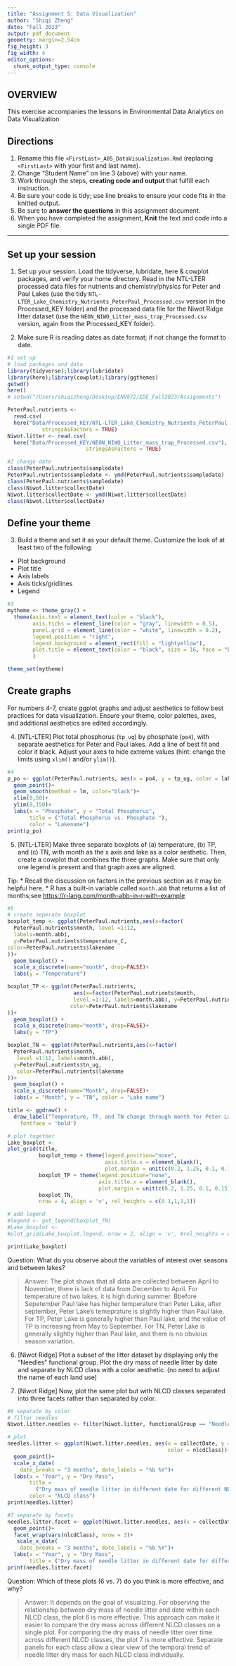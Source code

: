 ```yaml
---
title: "Assignment 5: Data Visualization"
author: "Shiqi Zheng"
date: "Fall 2023"
output: pdf_document
geometry: margin=2.54cm
fig_height: 3
fig_width: 4
editor_options: 
  chunk_output_type: console
---
```


## OVERVIEW

This exercise accompanies the lessons in Environmental Data Analytics on Data Visualization 

## Directions
1.  Rename this file `<FirstLast>_A05_DataVisualization.Rmd` (replacing `<FirstLast>` with your first and last name).
2. Change "Student Name" on line 3 (above) with your name.
3. Work through the steps, **creating code and output** that fulfill each instruction.
4. Be sure your code is tidy; use line breaks to ensure your code fits in the knitted output.
5. Be sure to **answer the questions** in this assignment document.
6. When you have completed the assignment, **Knit** the text and code into a single PDF file.

---

## Set up your session 

1. Set up your session. Load the tidyverse, lubridate, here & cowplot packages, and verify your home directory. Read in the NTL-LTER processed data files for nutrients and chemistry/physics for Peter and Paul Lakes (use the tidy `NTL-LTER_Lake_Chemistry_Nutrients_PeterPaul_Processed.csv` version in the Processed_KEY folder) and the processed data file for the Niwot Ridge litter dataset (use the `NEON_NIWO_Litter_mass_trap_Processed.csv` version, again from the Processed_KEY folder). 

2. Make sure R is reading dates as date format; if not change the format to date.

```r
#1 set up
# load packages and data
library(tidyverse);library(lubridate)
library(here);library(cowplot);library(ggthemes)
getwd()
here()
# setwd("/Users/shiqizheng/Desktop/ENV872/EDE_Fall2023/Assignments")

PeterPaul.nutrients <- 
  read.csv(
  here("Data/Processed_KEY/NTL-LTER_Lake_Chemistry_Nutrients_PeterPaul_Processed.csv"), 
           stringsAsFactors = TRUE)
Niwot.litter <- read.csv(
  here("Data/Processed_KEY/NEON_NIWO_Litter_mass_trap_Processed.csv"),
                         stringsAsFactors = TRUE)

#2 change date
class(PeterPaul.nutrients$sampledate)
PeterPaul.nutrients$sampledate <- ymd(PeterPaul.nutrients$sampledate)
class(PeterPaul.nutrients$sampledate)
class(Niwot.litter$collectDate)
Niwot.litter$collectDate <- ymd(Niwot.litter$collectDate)
class(Niwot.litter$collectDate)

```
## Define your theme
3. Build a theme and set it as your default theme. Customize the look of at least two of the following: 
 * Plot background
 * Plot title
 * Axis labels
 * Axis ticks/gridlines
 * Legend

```r
#3
mytheme <- theme_gray() +
  theme(axis.text = element_text(color = "black"), 
        axis.ticks = element_line(color = "gray", linewidth = 0.5),
        panel.grid = element_line(color = "white", linewidth = 0.2),
        legend.position = "right",
        legend.background = element_rect(fill = "lightyellow"),
        plot.title = element_text(color = "black", size = 16, face = "bold", hjust = 0.5)
        )

theme_set(mytheme)
```

## Create graphs
For numbers 4-7, create ggplot graphs and adjust aesthetics to follow best practices for data visualization. Ensure your theme, color palettes, axes, and additional aesthetics are edited accordingly.

4. [NTL-LTER] Plot total phosphorus (`tp_ug`) by phosphate (`po4`), with separate aesthetics for Peter and Paul lakes. Add a line of best fit and color it black. Adjust your axes to hide extreme values (hint: change the limits using `xlim()` and/or `ylim()`).

```r
#4 
p_po <- ggplot(PeterPaul.nutrients, aes(x = po4, y = tp_ug, color = lakename))+
  geom_point()+
  geom_smooth(method = lm, color="black")+
  xlim(0,50)+
  ylim(0,150)+
  labs(x = "Phosphate", y = "Total Phosphorus", 
       title = ("Total Phosphorus vs. Phosphate "), 
       color = "Lakename")
print(p_po)

```


5. [NTL-LTER] Make three separate boxplots of (a) temperature, (b) TP, and (c) TN, with month as the x axis and lake as a color aesthetic. Then, create a cowplot that combines the three graphs. Make sure that only one legend is present and that graph axes are aligned. 

Tip:
* Recall the discussion on factors in the previous section as it may be helpful here. 
* R has a built-in variable called `month.abb` that returns a list of months;see <https://r-lang.com/month-abb-in-r-with-example>

```r
#5 
# create seperate boxplot
boxplot_temp <- ggplot(PeterPaul.nutrients,aes(x=factor(
  PeterPaul.nutrients$month, level =1:12, 
  labels=month.abb),
  y=PeterPaul.nutrients$temperature_C,
color=PeterPaul.nutrients$lakename
))+
  geom_boxplot() +
  scale_x_discrete(name="month", drop=FALSE)+
  labs(y = "Temperature")

boxplot_TP <- ggplot(PeterPaul.nutrients,
                     aes(x=factor(PeterPaul.nutrients$month, 
                     level =1:12, labels=month.abb), y=PeterPaul.nutrients$tp_ug, 
                    color=PeterPaul.nutrients$lakename
))+
  geom_boxplot() +
  scale_x_discrete(name="month", drop=FALSE)+
  labs(y = "TP")

boxplot_TN <- ggplot(PeterPaul.nutrients,aes(x=factor(
  PeterPaul.nutrients$month,
   level =1:12, labels=month.abb), 
  y=PeterPaul.nutrients$tn_ug, 
   color=PeterPaul.nutrients$lakename
))+
  geom_boxplot() +
  scale_x_discrete(name="Month", drop=FALSE)+
  labs(x = "Month", y = "TN", color = "Lake name")

title <- ggdraw() + 
  draw_label("Temperature, TP, and TN change through month for Peter Lake and Paul Lake",
    fontface = 'bold')

# plot together
Lake_boxplot <-
plot_grid(title,
          boxplot_temp + theme(legend.position="none",
                               axis.title.x = element_blank(),
                               plot.margin = unit(c(0.2, 1.25, 0.1, 0.15),"in")),
          boxplot_TP + theme(legend.position="none",
                             axis.title.x = element_blank(),
                             plot.margin = unit(c(0.2, 1.25, 0.1, 0.15),"in")),
          boxplot_TN,
          nrow = 4, align = 'v', rel_heights = c(0.1,1,1,1))

# add legend
#legend <- get_legend(boxplot_TN)
#Lake_boxplot <- 
#plot_grid(Lake_boxplot,legend, nrow = 2, align = 'v', #rel_heights = c(10,0.1))

print(Lake_boxplot)

```

Question: What do you observe about the variables of interest over seasons and between lakes? 

> Answer: The plot shows that all data are collected between April to November, there is lack of data from December to April. For temperature of two lakes, it is high during summer. Bbefore Sepetember Paul lake has higher temperature than Peter Lake, after september, Peter Lake's temeprature is slightly higher than Paul lake. For TP, Peter Lake is generally higher than Paul lake, and the value of TP is increasing from May to September. For TN, Peter Lake is generally slightly higher than Paul lake, and there is no obvious season variation.

6. [Niwot Ridge] Plot a subset of the litter dataset by displaying only the "Needles" functional group. Plot the dry mass of needle litter by date and separate by NLCD class with a color aesthetic. (no need to adjust the name of each land use)

7. [Niwot Ridge] Now, plot the same plot but with NLCD classes separated into three facets rather than separated by color. 

```r
#6 separate by color
# filter needles
Niwot.litter.needles <- filter(Niwot.litter, functionalGroup == "Needles")

# plot
needles.litter <- ggplot(Niwot.litter.needles, aes(x = collectDate, y = dryMass, 
                                                   color = nlcdClass))+
  geom_point()+
  scale_x_date(
    date_breaks = "3 months", date_labels = "%b %Y")+
  labs(x = "Year", y = "Dry Mass", 
       title = 
         ("Dry mass of needle litter in different date for different NLCD class"), 
       color = "NLCD class")
print(needles.litter)

```

```r
#7 separate by facets
needles.litter.facet <- ggplot(Niwot.litter.needles, aes(x = collectDate, y = dryMass))+
  geom_point()+
  facet_wrap(vars(nlcdClass), nrow = 3)+
   scale_x_date(
    date_breaks = "3 months", date_labels = "%b %Y")+
  labs(x = "Year", y = "Dry Mass", 
       title = ("Dry mass of needle litter in different date for different NLCD class"))
print(needles.litter.facet)

```

Question: Which of these plots (6 vs. 7) do you think is more effective, and why? 

> Answer: It depends on the goal of visualizing. For observing  the relationship between dry mass of needle litter and date within each NLCD class, the plot 6 is more effective. This approach can make it easier to compare the dry mass across different NLCD classes on a single plot. For comparing the dry mass of needle litter over time across different NLCD classes, the plot 7 is more effective. Separate panels for each class allow a clear view of the temporal trend of needle litter dry mass for each NLCD class individually. 